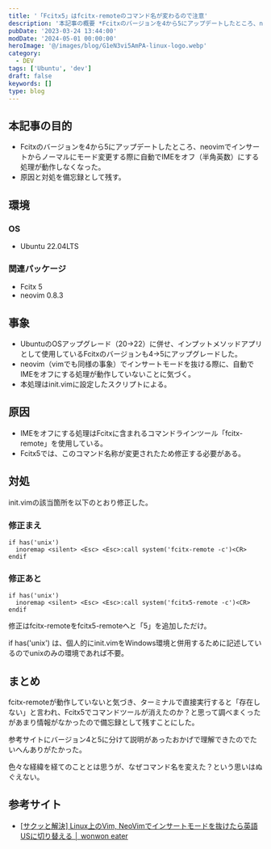 ```yaml
---
title: '「Fcitx5」はfcitx-remoteのコマンド名が変わるので注意'
description: '本記事の概要 *Fcitxのバージョンを4から5にアップデートしたところ、neovimでインサートからノーマルにモード変更する際に自動でIMEをオフ（半角英数）にする処理が動作しなくなった。 *原因と対処を備忘録として残す。'
pubDate: '2023-03-24 13:44:00'
modDate: '2024-05-01 00:00:00'
heroImage: '@/images/blog/G1eN3vi5AmPA-linux-logo.webp'
category:
  - DEV
tags: ['Ubuntu', 'dev']
draft: false
keywords: []
type: blog
---
```


## 本記事の目的

- Fcitxのバージョンを4から5にアップデートしたところ、neovimでインサートからノーマルにモード変更する際に自動でIMEをオフ（半角英数）にする処理が動作しなくなった。
- 原因と対処を備忘録として残す。

## 環境

### OS

- Ubuntu 22.04LTS

### 関連パッケージ

- Fcitx 5
- neovim 0.8.3

## 事象

- UbuntuのOSアップグレード（20→22）に併せ、インプットメソッドアプリとして使用しているFcitxのバージョンも4→5にアップグレードした。
- neovim（vimでも同様の事象）でインサートモードを抜ける際に、自動でIMEをオフにする処理が動作していないことに気づく。
- 本処理はinit.vimに設定したスクリプトによる。

## 原因

- IMEをオフにする処理はFcitxに含まれるコマンドラインツール「fcitx-remote」を使用している。
- Fcitx5では、このコマンド名称が変更されたため修正する必要がある。

## 対処

init.vimの該当箇所を以下のとおり修正した。

### 修正まえ

```vim init.vim
if has('unix')
  inoremap <silent> <Esc> <Esc>:call system('fcitx-remote -c')<CR>
endif
```

### 修正あと

```vim init.vim
if has('unix')
  inoremap <silent> <Esc> <Esc>:call system('fcitx5-remote -c')<CR>
endif
```

修正はfcitx-remoteをfcitx5-remoteへと「5」を追加しただけ。

if has('unix') は、個人的にinit.vimをWindows環境と併用するために記述しているのでunixのみの環境であれば不要。

## まとめ

fcitx-remoteが動作していないと気づき、ターミナルで直接実行すると「存在しない」と言われ、Fcitx5でコマンドツールが消えたのか？と思って調べまくったがあまり情報がなかったので備忘録として残すことにした。

参考サイトにバージョン4と5に分けて説明があったおかげで理解できたのでたいへんありがたかった。

色々な経緯を経てのこととは思うが、なぜコマンド名を変えた？という思いはぬぐえない。

## 参考サイト

- [\[サクッと解決\] Linux上のVim, NeoVimでインサートモードを抜けたら英語USに切り替える │ wonwon eater](https://wonwon-eater.com/linux-vim-neovim-ime/)
